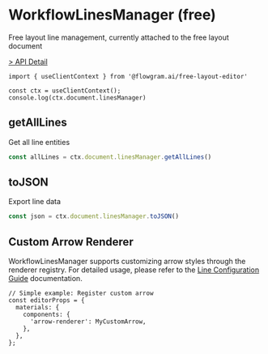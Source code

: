 # WorkflowLinesManager (free)

Free layout line management, currently attached to the free layout document

[> API Detail](https://flowgram.ai/auto-docs/free-layout-core/classes/WorkflowLinesManager.html)

```
import { useClientContext } from '@flowgram.ai/free-layout-editor'

const ctx = useClientContext();
console.log(ctx.document.linesManager)
```

## getAllLines

Get all line entities

```ts pure
const allLines = ctx.document.linesManager.getAllLines()

```

## toJSON

Export line data

```ts pure
const json = ctx.document.linesManager.toJSON()
```

## Custom Arrow Renderer

WorkflowLinesManager supports customizing arrow styles through the renderer registry. For detailed usage, please refer to the [Line Configuration Guide](/en/guide/free-layout/line#4-custom-arrow-renderer) documentation.

```tsx
// Simple example: Register custom arrow
const editorProps = {
  materials: {
    components: {
      'arrow-renderer': MyCustomArrow,
    },
  },
};
```

